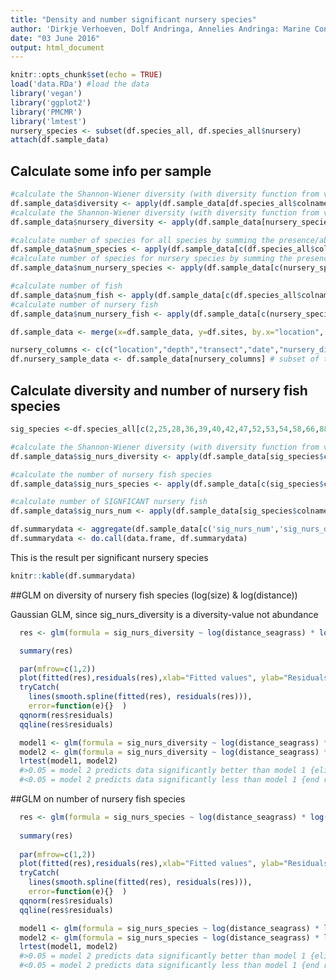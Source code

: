 ```yaml
---
title: "Density and number significant nursery species"
author: 'Dirkje Verhoeven, Dolf Andringa, Annelies Andringa: Marine Conservation Philippines'
date: "03 June 2016"
output: html_document
---
```


```r
knitr::opts_chunk$set(echo = TRUE)
load('data.RDa') #load the data
library('vegan')
library('ggplot2')
library('PMCMR')
library('lmtest')
nursery_species <- subset(df.species_all, df.species_all$nursery) 
attach(df.sample_data)
```

## Calculate some info per sample

```r
#calculate the Shannon-Wiener diversity (with diversity function from vegan package) for all species
df.sample_data$diversity <- apply(df.sample_data[df.species_all$colname], MARGIN=1, diversity)
#calculate the Shannon-Wiener diversity (with diversity function from vegan package) for nursery species
df.sample_data$nursery_diversity <- apply(df.sample_data[nursery_species$colname], MARGIN=1, diversity)

#calculate number of species for all species by summing the presence/absence columns for those species
df.sample_data$num_species <- apply(df.sample_data[c(df.species_all$colname_pres)],MARGIN=1,sum)
#calculate number of species for nursery species by summing the presence/absence columns for those species
df.sample_data$num_nursery_species <- apply(df.sample_data[c(nursery_species$colname_pres)],MARGIN=1,sum)

#calculate number of fish
df.sample_data$num_fish <- apply(df.sample_data[c(df.species_all$colname)],MARGIN=1,sum)
#calculate number of nursery fish
df.sample_data$num_nursery_fish <- apply(df.sample_data[c(nursery_species$colname)],MARGIN=1,sum)

df.sample_data <- merge(x=df.sample_data, y=df.sites, by.x="location", by.y="name", all.x=TRUE)
```

```r
nursery_columns <- c(c("location","depth","transect","date","nursery_diversity","num_nursery_species","num_nursery_fish"),nursery_species$colname, nursery_species$colname_pres) #columns for nursery species analysis
df.nursery_sample_data <- df.sample_data[nursery_columns] # subset of the data with only the nursery species
```

## Calculate diversity and number of nursery fish species

```r

sig_species <-df.species_all[c(2,25,28,36,39,40,42,47,52,53,54,58,66,88,94,95,96,97,98,99,102,103,104),]

#calculate the Shannon-Wiener diversity (with diversity function from vegan package) for SIGNIFICANT nursery species
df.sample_data$sig_nurs_diversity <- apply(df.sample_data[sig_species$colname], MARGIN=1, diversity)

#calculate the number of nursery fish species
df.sample_data$sig_nurs_species <- apply(df.sample_data[c(sig_species$colname_pres)],MARGIN=1,sum)

#calculate number of SIGNFICANT nursery fish
df.sample_data$sig_nurs_num <- apply(df.sample_data[sig_species$colname], MARGIN=1, sum)
```

```r
df.summarydata <- aggregate(df.sample_data[c('sig_nurs_num','sig_nurs_diversity','sig_nurs_species')], by=list(df.sample_data$location), FUN=function(x) c(mean=mean(x), sum=sum(x),sd=sd(x),n=length(x)))
df.summarydata <- do.call(data.frame, df.summarydata)
```
This is the result per significant nursery species
```r
knitr::kable(df.summarydata)
```

##GLM on diversity of nursery fish species (log(size) & log(distance))

Gaussian GLM, since sig_nurs_diversity is a diversity-value not abundance

```r
  res <- glm(formula = sig_nurs_diversity ~ log(distance_seagrass) * log(size_seagrass) * log(distance_mangroves) * log(size_mangroves) * mpa * depth * north, data = df.sample_data)

  summary(res)

  par(mfrow=c(1,2)) 
  plot(fitted(res),residuals(res),xlab="Fitted values", ylab="Residuals", abline(h=0, lty=2))
  tryCatch(
    lines(smooth.spline(fitted(res), residuals(res))), 
    error=function(e){}  )
  qqnorm(res$residuals)
  qqline(res$residuals) 

```

``` r
  model1 <- glm(formula = sig_nurs_diversity ~ log(distance_seagrass) * log(size_seagrass) * log(distance_mangroves) * log(size_mangroves) * mpa * depth * north, data = df.sample_data)
  model2 <- glm(formula = sig_nurs_diversity ~ log(distance_seagrass) * log(size_seagrass) * log(distance_mangroves) * log(size_mangroves) * mpa * north, data = df.sample_data)
  lrtest(model1, model2)
  #>0.05 = model 2 predicts data significantly better than model 1 {eliminate variabele with highest p-value}
  #<0.05 = model 2 predicts data significantly less than model 1 {end result}
```

##GLM on number of nursery fish species

```r
  res <- glm(formula = sig_nurs_species ~ log(distance_seagrass) * log(size_seagrass) * log(distance_mangroves) * log(size_mangroves) * mpa * depth * north, data= df.sample_data)
  
  summary(res)
  
  par(mfrow=c(1,2)) 
  plot(fitted(res),residuals(res),xlab="Fitted values", ylab="Residuals", abline(h=0, lty=2))
  tryCatch(
    lines(smooth.spline(fitted(res), residuals(res))), 
    error=function(e){}  )
  qqnorm(res$residuals)
  qqline(res$residuals) 

```

``` r
  model1 <- glm(formula = sig_nurs_species ~ log(distance_seagrass) * log(size_seagrass) * log(distance_mangroves) * log(size_mangroves) * mpa * depth * north, data = df.sample_data)
  model2 <- glm(formula = sig_nurs_species ~ log(distance_seagrass) * log(size_seagrass) * log(distance_mangroves) * log(size_mangroves) * mpa * north, data = df.sample_data)
  lrtest(model1, model2)
  #>0.05 = model 2 predicts data significantly better than model 1 {eliminate variabele with highest p-value}
  #<0.05 = model 2 predicts data significantly less than model 1 {end result}
```
